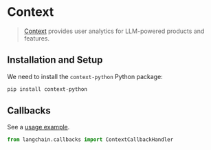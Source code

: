 # Context

> [Context](https://context.ai/) provides user analytics for LLM-powered products and features.

## Installation and Setup

We need to install the `context-python` Python package:

```bash
pip install context-python
```

## Callbacks

See a [usage example](/docs/integrations/callbacks/context).

```python
from langchain.callbacks import ContextCallbackHandler
```
